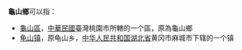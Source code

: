 '''龜山鄉'''可以指：
*[[龜山區|龜山區]]，[[中華民國|中華民國]]臺灣桃園市所轄的一个區，原為龜山鄉
*[[龟山镇|龟山镇]]，原龟山乡，[[中华人民共和国|中华人民共和国]][[湖北省|湖北省]]黄冈市麻城市下辖的一个镇

{{disambig|G龜山鄉|Cat=三字中国乡名消歧義}}